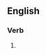 ==English==

===Verb===
{{head|en|present participle}}

# {{present participle of|carbonize|lang=en|nocat=1}}